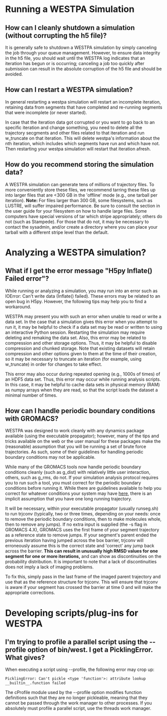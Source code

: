 = Running a WESTPA Simulation =

== How can I cleanly shutdown a simulation (without corrupting the h5 file)? ==

It is generally safe to shutdown a WESTPA simulation by simply canceling the job through your queue management. However, to ensure data integrity in the h5 file, you should wait until the WESTPA log indicates that an iteration has begun or is occurring; canceling a job too quickly after submission can result in the absolute corruption of the h5 file and should be avoided.

== How can I restart a WESTPA simulation? ==

In general restarting a westpa simulation will restart an incomplete iteration, retaining data from segments that have completed and re-running segments that were incomplete (or never started).

In case that the iteration data got corrupted or you want to go back to an specific iteration and change something, you need to delete all the trajectory secgments and other files related to that iteration and run w_truncate on that iteration. This will delete westpa's information about the nth iteration, which includes which segments have run and which have not. Then restarting your westpa simulation will restart that iteration afresh.

== How do you recommend storing the simulation data? ==

A WESTPA simulation can generate tens of millions of trajectory files. To more conveniently store these files, we recommend tarring these files up into larger files that are <300 GB in the 'offline' mode (e.g., one tarball per iteration). '''Note:''' For files larger than 300 GB, some filesystems, such as LUSTRE, will suffer impaired performance. Be sure to consult the section in the user guide for your filesystem on how to handle large files. Some computers have special versions of tar which stripe appropriately; others do not (such as Stampede). For those that do not, it may be necessary to contact the sysadmin, and/or create a directory where you can place your tarball with a different stripe level than the default.

= Analyzing a WESTPA simulation? =

== What if I get the error message "H5py Inflate() Failed error"? ==

While running or analyzing a simulation, you may run into an error such as IOError: Can't write data (Inflate() failed). These errors may be related to an open bug in H5py. However, the following tips may help you to find a workaround.

WESTPA may present you with such an error when unable to read or write a data set. In the case that a simulation gives this error when you attempt to run it, it may be helpful to check if a data set may be read or written to using an interactive Python session. Restarting the simulation may require deleting and remaking the data set. Also, this error may be related to compression and other storage options. Thus, it may be helpful to disable compression and chunked storage. Note that existing datasets will retain compression and other options given to them at the time of their creation, so it may be necessary to truncate an iteration (for example, using w_truncate) in order for changes to take effect.

This error may also occur during repeated opening (e.g., 1000s of times) of an HDF5 data set. Thus, this error may occur while running analysis scripts. In this case, it may be helpful to cache data sets in physical memory (RAM) as numpy arrays when they are read, so that the script loads the dataset a minimal number of times.

== How can I handle periodic boundary conditions with GROMACS? ==

WESTPA was designed to work cleanly with any dynamics package available (using the executable propagator); however, many of the tips and tricks available on the web or the user manual for these packages make the (reasonable) assumption that you will be running a set of brute force trajectories. As such, some of their guidelines for handling periodic boundary conditions may not be applicable.

While many of the GROMACS tools now handle periodic boundary conditions cleanly (such as g_dist) with relatively little user interaction, others, such as g_rms, do not. If your simulation analysis protocol requires you to run such a tool, you must correct for the periodic boundary conditions before running it. While there are guidelines available to help you correct for whatever conditions your system may have [http://www.gromacs.org/Documentation/Terminology/Periodic_Boundary_Conditions here], there is an implicit assumption that you have one long running trajectory.

It will be necessary, within your executable propagator (usually runseg.sh) to run trjconv (typically, two or three times, depending on your needs: once to remove the periodic boundary conditions, then to make molecules whole, then to remove any jumps). If no extra input is supplied (the -s flag in GROMACS 4.X), GROMACS uses the first frame of your segment trajectory as a reference state to remove jumps. If your segment's parent ended the previous iteration having jumped across the box barrier, trjconv will erroneously assume this is the correct state and 'correct' any jump back across the barrier. '''This can result in unusually high RMSD values for one segment for one or more iterations,''' and can show as discontinuities on the probability distribution. It is important to note that a lack of discontinuities does not imply a lack of imaging problems.

To fix this, simply pass in the last frame of the imaged parent trajectory and use that as the reference structure for trjconv. This will ensure that trjconv is aware if your segment has crossed the barrier at time 0 and will make the appropriate corrections.

= Developing scripts/plug-ins for WESTPA =

== I'm trying to profile a parallel script using the --profile option of bin/west. I get a PicklingError. What gives? ==

When executing a script using --profile, the following error may crop up:

<pre>
PicklingError: Can't pickle <type 'function'>: attribute lookup __builtin__.function failed
</pre>
The cProfile module used by the --profile option modifies function definitions such that they are no longer pickleable, meaning that they cannot be passed through the work manager to other processes. If you absolutely must profile a parallel script, use the threads work manager.

